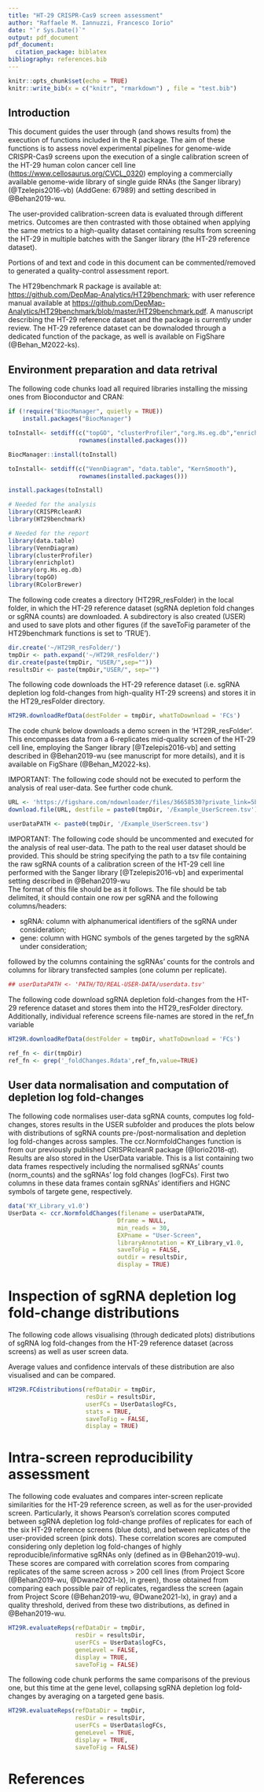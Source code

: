 ```yaml
---
title: "HT-29 CRISPR-Cas9 screen assessment"
author: "Raffaele M. Iannuzzi, Francesco Iorio"
date: "`r Sys.Date()`"
output: pdf_document
pdf_document: 
  citation_package: biblatex
bibliography: references.bib
---
```


```r
knitr::opts_chunk$set(echo = TRUE)
knitr::write_bib(x = c("knitr", "rmarkdown") , file = "test.bib")
```

## Introduction

This document guides the user through (and shows results from) the execution of functions included in the \textit{HT29benchmark} R package. The aim of these functions is to assess novel experimental pipelines for genome-wide CRISPR-Cas9 screens upon the execution of a single calibration screen of the HT-29 human colon cancer cell line (<https://www.cellosaurus.org/CVCL_0320>) employing a commercially available genome-wide library of single guide RNAs (the Sanger library) (@Tzelepis2016-vb) (AddGene: 67989) and setting described in @Behan2019-wu.\

The user-provided calibration-screen data is evaluated through different metrics. Outcomes are then contrasted with those obtained when applying the same metrics to a high-quality dataset containing results from screening the HT-29 in multiple batches with the Sanger library (the HT-29 reference dataset).\

Portions of and text and code in this document can be commented/removed to generated a quality-control assessment report.\

The HT29benchmark R package is available at: <https://github.com/DepMap-Analytics/HT29benchmark>; with user reference manual available at <https://github.com/DepMap-Analytics/HT29benchmark/blob/master/HT29benchmark.pdf>. A manuscript describing the HT-29 reference dataset and the \textit{HT29benchmark} package is currently under review. The HT-29 reference dataset can be downaloded through a dedicated function of the \textit{HT29benchmark} package, as well is available on FigShare (@Behan_M2022-ks).

## Environment preparation and data retrival

The following code chunks load all required libraries installing the missing ones from Bioconductor and CRAN:\

```r
if (!require("BiocManager", quietly = TRUE))
    install.packages("BiocManager")

toInstall<- setdiff(c("topGO", "clusterProfiler","org.Hs.eg.db","enrichplot"),
                    rownames(installed.packages()))

BiocManager::install(toInstall)

toInstall<- setdiff(c("VennDiagram", "data.table", "KernSmooth"),
                    rownames(installed.packages()))

install.packages(toInstall)
```

```r
# Needed for the analysis
library(CRISPRcleanR)
library(HT29benchmark)

# Needed for the report
library(data.table)
library(VennDiagram)
library(clusterProfiler)
library(enrichplot) 
library(org.Hs.eg.db)
library(topGO)
library(RColorBrewer)
```

The following code creates a directory (HT29R_resFolder) in the local folder, in which the HT-29 reference dataset (sgRNA depletion fold changes or sgRNA counts) are downloaded. A subdirectory is also created (USER) and used to save plots and other figures (if the saveToFig parameter of the HT29benchmark functions is set to 'TRUE').\

```r
dir.create('~/HT29R_resFolder/')
tmpDir <- path.expand('~/HT29R_resFolder/')
dir.create(paste(tmpDir, "USER/",sep=""))
resultsDir <- paste(tmpDir,"USER/", sep="")
```

The following code downloads the HT-29 reference dataset (i.e. sgRNA depletion log fold-changes from high-quality HT-29 screens) and stores it in the HT29_resFolder directory.\

```r
HT29R.downloadRefData(destFolder = tmpDir, whatToDownload = 'FCs')
```

The code chunk below downloads a demo screen in the 'HT29R_resFolder'. This encompasses data from a 6-replicates mid-quality screen of the HT-29 cell line, employing the Sanger library [@Tzelepis2016-vb] and setting described in @Behan2019-wu (see manuscript for more details), and it is available on FigShare (@Behan_M2022-ks).\

IMPORTANT: The following code should not be executed to perform the analysis of real user-data. See further code chunk.

```r
URL <- 'https://figshare.com/ndownloader/files/36658530?private_link=5b2a579791c47a417474'
download.file(URL, destfile = paste0(tmpDir, '/Example_UserScreen.tsv'))
```

```r
userDataPATH <- paste0(tmpDir, '/Example_UserScreen.tsv')
```

IMPORTANT: The following code should be uncommented and executed for the analysis of real user-data. The path to the real user dataset should be provided. This should be string specifying the path to a tsv file containing the raw sgRNA counts of a
calibration screen of the HT-29 cell line performed with the Sanger library [@Tzelepis2016-vb] and experimental setting described in @Behan2019-wu\
The format of this file should be as it follows. The file should be tab delimited, it should contain one row per sgRNA and the following columns/headers:

  + sgRNA: column with alphanumerical identifiers of the sgRNA under consideration;
  + gene: column with HGNC symbols of the genes targeted by the sgRNA under consideration;

followed by the columns containing the sgRNAs' counts for the controls and columns for library transfected samples (one column per replicate).

```r
## userDataPATH <- 'PATH/TO/REAL-USER-DATA/userdata.tsv'
```

The following code download sgRNA depletion fold-changes from the HT-29 reference dataset and stores them into the HT29_resFolder directory.
Additionally, individual reference screens file-names are stored in the ref_fn variable\

```r
HT29R.downloadRefData(destFolder = tmpDir, whatToDownload = 'FCs')
```

```r
ref_fn <- dir(tmpDir)
ref_fn <- grep('_foldChanges.Rdata',ref_fn,value=TRUE)
```

## User data normalisation and computation of depletion log fold-changes

The following code normalises user-data sgRNA counts, computes log fold-changes, stores results in the USER subfolder and produces the plots below with distributions of sgRNA counts pre-/post-normalisation and depletion log fold-changes across samples. The ccr.NormfoldChanges function is from our previously published CRISPRcleanR package (@Iorio2018-qt). Results are also stored in the UserData variable. This is a list containing two data frames respectively including the normalised sgRNAs' counts (norm_counts) and the sgRNAs' log fold changes (logFCs). First two columns in these data frames contain sgRNAs' identifiers and HGNC symbols of targete gene, respectively.

```r
data('KY_Library_v1.0')
UserData <- ccr.NormfoldChanges(filename = userDataPATH,
                               Dframe = NULL,
                               min_reads = 30, 
                               EXPname = "User-Screen", 
                               libraryAnnotation = KY_Library_v1.0,
                               saveToFig = FALSE,
                               outdir = resultsDir,
                               display = TRUE)
```

# Inspection of sgRNA depletion log fold-change distributions

The following code allows visualising (through dedicated plots) distributions of sgRNA log fold-changes from the HT-29 reference dataset (across screens) as well as user screen data.\

Average values and confidence intervals of these distribution are also visualised and can be compared.\ 

```r
HT29R.FCdistributions(refDataDir = tmpDir,
                      resDir = resultsDir, 
                      userFCs = UserData$logFCs,
                      stats = TRUE,
                      saveToFig = FALSE,
                      display = TRUE)
```

# Intra-screen reproducibility assessment

The following code evaluates and compares inter-screen replicate similarities for the HT-29 reference screen, as well as for the user-provided screen.
Particularly, it shows Pearson’s correlation scores computed between sgRNA depletion log fold-change 
profiles of replicates for each of the six HT-29 reference screens (blue dots), and between replicates of the user-provided screen (pink dots).
These correlation scores are computed considering only depletion log fold-changes of highly
reproducible/informative sgRNAs only (defined as in @Behan2019-wu). These scores are compared with correlation scores from comparing replicates of the same screen across > 200 cell lines (from Project Score (@Behan2019-wu, @Dwane2021-lx), in green), those obtained from comparing each possible pair of replicates, regardless the screen (again from Project Score (@Behan2019-wu, @Dwane2021-lx), in gray) and a quality threshold, derived from these two distributions, as defined in @Behan2019-wu.


```r
HT29R.evaluateReps(refDataDir = tmpDir,
                   resDir = resultsDir,
                   userFCs = UserData$logFCs, 
                   geneLevel = FALSE, 
                   display = TRUE, 
                   saveToFig = FALSE)
```
The following code chunk performs the same comparisons of the previous one, but this time at the gene level, collapsing sgRNA depletion log fold-changes by averaging on a targeted gene basis.

```r
HT29R.evaluateReps(refDataDir = tmpDir,
                   resDir = resultsDir,
                   userFCs = UserData$logFCs, 
                   geneLevel = TRUE, 
                   display = TRUE, 
                   saveToFig = FALSE)
```


# References
